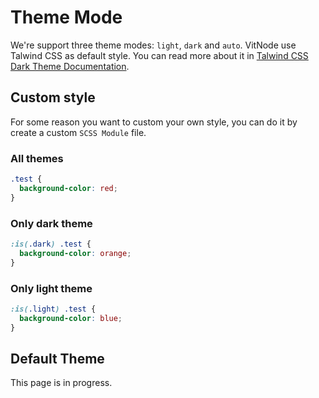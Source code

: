 # Theme Mode

We're support three theme modes: `light`, `dark` and `auto`. VitNode use Talwind CSS as default style. You can read more about it in [Talwind CSS Dark Theme Documentation](https://tailwindcss.com/docs/dark-mode).

## Custom style

For some reason you want to custom your own style, you can do it by create a custom `SCSS Module` file.

### All themes

```scss
.test {
  background-color: red;
}
```

### Only dark theme

```scss
:is(.dark) .test {
  background-color: orange;
}
```

### Only light theme

```scss
:is(.light) .test {
  background-color: blue;
}
```

## Default Theme


<Callout type="warning" emoji="⚠️">
  This page is in progress.
</Callout>
